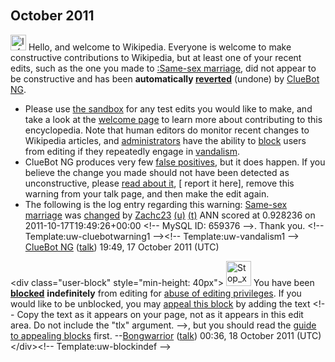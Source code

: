 <article id="33441965" title=User talk:Zachc23>
	<talkpage id="33441965" title="User talk:Zachc23">


== October 2011 ==
[[Image:Information.svg|left|25px|alt=|link=]] Hello, and welcome to Wikipedia. Everyone is welcome to make constructive contributions to Wikipedia, but at least one of your recent edits, such as the one you made to [[:Same-sex marriage]], did not appear to be constructive and has been '''automatically [[Help:Reverting|reverted]]''' (undone) by [[User:ClueBot NG|ClueBot NG]]. 
* Please use [[Wikipedia:Sandbox|the sandbox]] for any test edits you would like to make, and take a look at the [[Wikipedia:Introduction|welcome page]] to learn more about contributing to this encyclopedia. Note that human editors do monitor recent changes to Wikipedia articles, and [[WP:ADMINS|administrators]] have the ability to [[WP:BLOCK|block]] users from editing if they repeatedly engage in [[WP:vandalism|vandalism]].
* ClueBot NG produces very few [[User:ClueBot NG#Information About False Positives|false positives]], but it does happen. If you believe the change you made should not have been detected as unconstructive, please [[User:ClueBot NG#Information About False Positives|read about it]], [{{User:ClueBot NG/Warnings/FPReport|659376}} report it here], remove this warning from your talk page, and then make the edit again. 
* The following is the log entry regarding this warning: [[Same-sex marriage]] was [http://en.wikipedia.org/w/index.php?title=Same-sex+marriage&amp;diff=456061140&amp;oldid=456038445 changed] by [[Special:Contributions/Zachc23|Zachc23]] [[User:Zachc23|(u)]] [[User talk:Zachc23|(t)]] ANN scored at 0.928236 on 2011-10-17T19:49:26+00:00 &lt;!-- MySQL ID: 659376 --&gt;. Thank you. &lt;!-- Template:uw-cluebotwarning1 --&gt;&lt;!-- Template:uw-vandalism1 --&gt; [[User:ClueBot NG|ClueBot NG]] ([[User talk:ClueBot NG|talk]]) 19:49, 17 October 2011 (UTC)

&lt;div class=&quot;user-block&quot; style=&quot;min-height: 40px&quot;&gt; [[Image:Stop x nuvola.svg|40px|left|alt=|link=]] You have been '''[[Wikipedia:Blocking policy|blocked]]''' '''indefinitely''' from editing for [[Wikipedia:Disruptive editing|abuse of editing privileges]].   If you would like to be unblocked, you may [[Wikipedia:Appealing a block|appeal this block]] by adding the text &lt;!-- Copy the text as it appears on your page, not as it appears in this edit area. Do not include the &quot;tlx&quot; argument. --&gt;{{tlx|unblock|2=reason=''Your reason here &amp;#126;&amp;#126;&amp;#126;&amp;#126;''}}, but you should read the [[Wikipedia:Guide to appealing blocks|guide to appealing blocks]] first. --[[User:Bongwarrior|Bongwarrior]] ([[User talk:Bongwarrior|talk]]) 00:36, 18 October 2011 (UTC)&lt;/div&gt;&lt;!-- Template:uw-blockindef --&gt;
	</talkpage>
</article>
